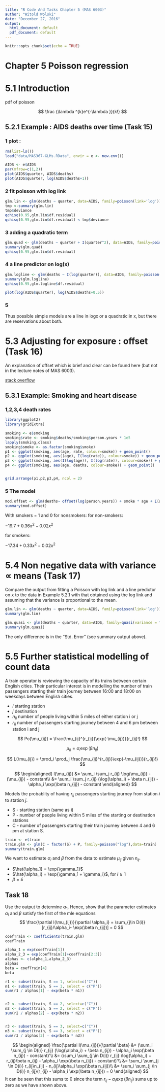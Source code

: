 ```yaml
---
title: "R Code And Tasks Chapter 5 (MAS 6003)"
author: "Witold Wolski"
date: "December 27, 2016"
output:
  html_document: default
  pdf_document: default
---
```


```r
knitr::opts_chunk$set(echo = TRUE)
```


# Chapter 5 Poisson regression

# 5.1 Introduction

pdf of poisson

$$
\frac {\lambda ^{k}e^{-\lambda }}{k!}
$$


## 5.2.1 Example : AIDS deaths over time (Task 15)

### 1 plot :
```r
rm(list=ls())
load("data/MAS367-GLMs.RData", envir = e <- new.env())

AIDS <- e$AIDS
par(mfrow=c(1,2))
plot(AIDS$quarter, AIDS$deaths)
plot(AIDS$quarter, log(AIDS$deaths+1))

```

### 2 fit poisson with log link

```r
glm.lin <- glm(deaths ~ quarter, data=AIDS, family=poisson(link='log'))
tmp <-summary(glm.lin)
tmp$deviance
qchisq(0.95,glm.lin$df.residual)
qchisq(0.95,glm.lin$df.residual) < tmp$deviance

```

### 3 adding a quadratic term

```r
glm.quad <- glm(deaths ~ quarter + I(quarter^2), data=AIDS, family=poisson(link='log'))
summary(glm.quad)
qchisq(0.95,glm.lin$df.residual)

```

### 4 a line predictor on log(x)


```r
glm.logline <- glm(deaths ~ I(log(quarter)), data=AIDS, family=poisson(link='log'))
summary(glm.logline)
qchisq(0.95,glm.logline$df.residual)

plot(log(AIDS$quarter), log(AIDS$deaths+0.5))

```

### 5

Thus possible simple models are a line in logx or a quadratic in x, but there are reservations
about both.


# 5.3 Adjusting for exposure : offset (Task 16)

An explanation of offset which is brief and clear can be found here (but not in the lecture notes of MAS 6003).

[stack overflow](http://stats.stackexchange.com/questions/11182/when-to-use-an-offset-in-a-poisson-regression)

## 5.3.1 Example: Smoking and heart disease



### 1,2,3,4 death rates
```r
library(ggplot2)
library(gridExtra)

smoking <- e$smoking
smoking$rate <- smoking$deaths/smoking$person.years * 1e5
lapply(smoking,class)
smoking$smoke <- as.factor(smoking$smoke)
p1 <- ggplot(smoking, aes(age, rate, colour=smoke)) + geom_point()
p2 <- ggplot(smoking, aes((age), I(log(rate)), colour=smoke)) + geom_point()
p3 <- ggplot(smoking, aes(I(log(age)), I(log(rate)), colour=smoke)) + geom_point()
p4 <- ggplot(smoking, aes(age, deaths, colour=smoke)) + geom_point()


grid.arrange(p1,p2,p3,p4, ncol = 2)

```

### 5 The model

```r
mod.offset <- glm(deaths~ offset(log(person.years)) + smoke * age + I(age^2), family = poisson, data=smoking)
summary(mod.offset)

```

With smokers = 1 and 0 for nonsmokers:
for non-smokers:

$-19.7+0.36x^2-0.02x^2$

for smokers:

$-17.34+0.33x^2 -0.02x^2$


# 5.4 Non negative data with variance $\propto$ means (Task 17)

Compare the output from fitting a Poisson with log link and a line predictor on x to the
data in Example 5.2.1 with that obtained using the log link and assuming that the variance
is proportional to the mean.

```r
glm.lin <- glm(deaths ~ quarter, data=AIDS, family=poisson(link='log'))
summary(glm.lin)

```

```r
glm.quasi <- glm(deaths ~ quarter, data=AIDS, family=quasi(variance = "mu", link='log') )
summary(glm.quasi)

```

The only difference is in the "Std. Error" (see summary output above).


# 5.5 Further statistical modelling of count data

A train operator is reviewing the capacity of its trains between certain English cities. Their
particular interest is in modelling the number of train passengers starting their train journey
between 16:00 and 18:00 on weekdays between English cities.

* $i$ starting station
* $j$ destination
* $n_{ij}$ number of people living within 5 miles of either station i or j
* $r_{ij}$ number of passengers starting journey between 4 and 6 pm between station i and j

$$
Po(\mu_{ij}) = \frac{\mu_{ij}^{r_{ij}}\exp(-\mu_{ij})}{r_{ij}!}
$$

$$
\mu_{ij} = \alpha_i \exp(\beta n_{ij})
$$


$$
L(\mu_{ij}) = \prod_i \prod_j \frac{\mu_{ij}^{r_{ij}}\exp(-\mu_{ij})}{r_{ij}!}
$$

$$
\begin{aligned}
l(\mu_{ij}) &= \sum_i \sum_j r_{ij} \log(\mu_{ij}) - (\mu_{ij}) - constant\\
&= \sum_i \sum_j r_{ij} (\log(\alpha_i) + \beta n_{ij}) - \alpha_i \exp(\beta n_{ij}) - constant
\end{aligned}
$$

Models the probablity of having $r_{ij}$ passengers starting journey from station $i$ to station $j$.

* S - starting station (same as i)
* P - number of people living within 5 miles of the starting or destination stations
* C - number of passengers starting their train journey between 4 and 6 pm at station S.



```r
train <- e$train
train.glm <- glm(C ~ factor(S) + P, family=poisson("log"),data=train)
summary(train.glm)
```

We want to estimate $\alpha_i$ and $\beta$ from the data to estimate $\mu_{ij}$ given $n_{ij}$.

* $\hat{\alpha_1} = \exp{\gamma_1}$
* $\hat{\alpha_i} = \exp{\gamma_1 + \gamma_i}$, for $i\ge 1$
* $\beta = \delta$

## Task 18

Use the output to determine $\alpha_1$. Hence, show that the parameter estimates $\alpha_i$ and $\beta$ satisfy the first of the mle equations
$$
\frac{\partial l(\mu_{ij})}{\partial \alpha_i} =  \sum_{j\in D(i)} [r_{ij}/\alpha_i- \exp(\beta n_{ij})] = 0
$$

```r
coefTrain <- coefficients(train.glm)
coefTrain
```

```r
alpha_1 = exp(coefTrain[1])
alpha_2_3 = exp(coefTrain[1]+coefTrain[2:3])
alphas <- c(alpha_1,alpha_2_3)
alphas
beta = coefTrain[4]
beta

```


```r
r1 <- subset(train, S == 1, select=c("C"))
n1 <- subset(train, S == 1, select = c("P"))
sum(r1 / alphas[1] - exp(beta * n1))


r2 <- subset(train, S == 2, select=c("C"))
n2 <- subset(train, S == 2, select = c("P"))
sum(r2 / alphas[2] - exp(beta * n2))


r3 <- subset(train, S == 3, select=c("C"))
n3 <- subset(train, S == 3, select = c("P"))
sum(r3 / alphas[3] - exp(beta * n3))

```

$$
\begin{aligned}
\frac{\partial l(\mu_{ij})}{\partial \beta} &=  (\sum_i \sum_{j \in D(i)} r_{ij} (\log(\alpha_i) + \beta n_{ij}) - \alpha_i \exp(\beta n_{ij}) - constant)'\\
&=  (\sum_i \sum_{j \in D(i)} r_{ij} \log(\alpha_i) + r_{ij}\beta n_{ij} - \alpha_i \exp(\beta n_{ij}) - constant)'\\
&=  \sum_i \sum_{j \in D(i)} r_{ij}n_{ij} - n_{ij}\alpha_i \exp(\beta n_{ij})\\
&= \sum_i \sum_{j \in D(i)} n_{ij}(r_{ij} - \alpha_i \exp(\beta n_{ij})) = 0
\end{aligned}
$$
It can be seen that this sums to 0 since the term $r_{ij} - \alpha_i \exp(\beta n_{ij})$ sums up to zero as we have shown above.


